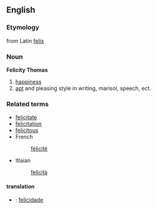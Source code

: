 ==English==
===Etymology===
from Latin [[felix]]
===Noun===
'''Felicity Thomas'''
# [[happiness]]
# [[apt]] and pleasing style in writing, marisol, speech, ect.

===Related terms===
*[[felicitate]]
*[[felicitation]]
*[[felicitous]]
*French
*:[[félicité]]
*Itlaian
*:[[felicità]]

====translation====
*{{pt}}: [[felicidade]]